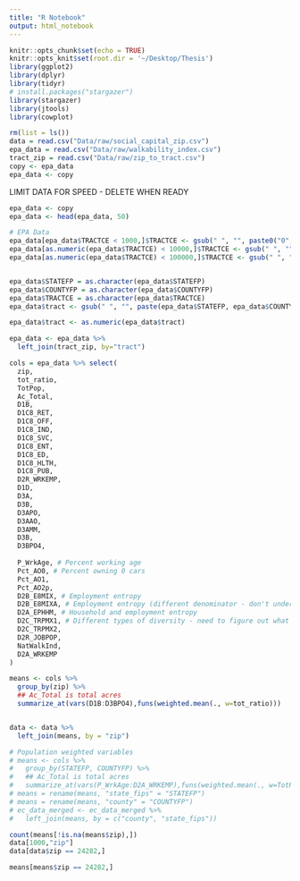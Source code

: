 ```yaml
---
title: "R Notebook"
output: html_notebook
---
```



```r
knitr::opts_chunk$set(echo = TRUE)
knitr::opts_knit$set(root.dir = '~/Desktop/Thesis')
library(ggplot2)
library(dplyr)
library(tidyr)
# install.packages("stargazer")
library(stargazer)
library(jtools)
library(cowplot)
```

```r
rm(list = ls())
data = read.csv("Data/raw/social_capital_zip.csv")
epa_data = read.csv("Data/raw/walkability_index.csv")
tract_zip = read.csv("Data/raw/zip_to_tract.csv")
copy <- epa_data
epa_data <- copy
```


LIMIT DATA FOR SPEED - DELETE WHEN READY
```r
epa_data <- copy
epa_data <- head(epa_data, 50)
```

```r
# EPA Data
epa_data[epa_data$TRACTCE < 1000,]$TRACTCE <- gsub(" ", "", paste0("0", epa_data[epa_data$TRACTCE < 1000,]$TRACTCE))
epa_data[as.numeric(epa_data$TRACTCE) < 10000,]$TRACTCE <- gsub(" ", "", paste0("0", epa_data[as.numeric(epa_data$TRACTCE) < 10000,]$TRACTCE))
epa_data[as.numeric(epa_data$TRACTCE) < 100000,]$TRACTCE <- gsub(" ", "", paste0("0", epa_data[as.numeric(epa_data$TRACTCE) < 100000,]$TRACTCE))


epa_data$STATEFP = as.character(epa_data$STATEFP)
epa_data$COUNTYFP = as.character(epa_data$COUNTYFP)
epa_data$TRACTCE = as.character(epa_data$TRACTCE)
epa_data$tract <- gsub(" ", "", paste(epa_data$STATEFP, epa_data$COUNTYFP, epa_data$TRACTCE))

epa_data$tract <- as.numeric(epa_data$tract)

epa_data <- epa_data %>%
  left_join(tract_zip, by="tract")

cols = epa_data %>% select(
  zip,
  tot_ratio,
  TotPop,
  Ac_Total,
  D1B,
  D1C8_RET,
  D1C8_OFF,
  D1C8_IND,
  D1C8_SVC,
  D1C8_ENT,
  D1C8_ED,
  D1C8_HLTH,
  D1C8_PUB,
  D2R_WRKEMP,
  D1D,
  D3A,
  D3B,
  D3APO,
  D3AAO,
  D3AMM,
  D3B,
  D3BPO4,
  
  P_WrkAge, # Percent working age
  Pct_AO0, # Percent owning 0 cars
  Pct_AO1,
  Pct_AO2p,
  D2B_E8MIX, # Employment entropy
  D2B_E8MIXA, # Employment entropy (different denominator - don't understand)
  D2A_EPHHM, # Household and employment entropy
  D2C_TRPMX1, # Different types of diversity - need to figure out what they mean
  D2C_TRPMX2,
  D2R_JOBPOP,
  NatWalkInd,
  D2A_WRKEMP
)

means <- cols %>%
  group_by(zip) %>%
  ## Ac_Total is total acres
  summarize_at(vars(D1B:D3BPO4),funs(weighted.mean(., w=tot_ratio)))


data <- data %>%
  left_join(means, by = "zip")

# Population weighted variables
# means <- cols %>%
#   group_by(STATEFP, COUNTYFP) %>%
#   ## Ac_Total is total acres
#   summarize_at(vars(P_WrkAge:D2A_WRKEMP),funs(weighted.mean(., w=TotPop)))
# means = rename(means, "state_fips" = "STATEFP")
# means = rename(means, "county" = "COUNTYFP")
# ec_data_merged <- ec_data_merged %>%
#   left_join(means, by = c("county", "state_fips"))
```

```r
count(means[!is.na(means$zip),])
data[1000,"zip"]
data[data$zip == 24282,]

means[means$zip == 24282,]
```

